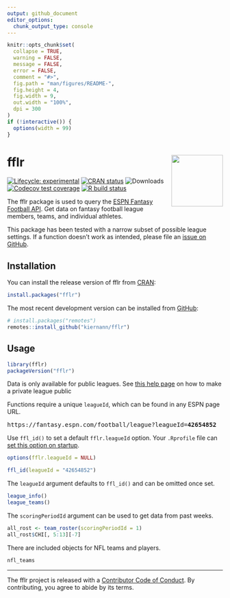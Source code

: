 ```yaml
---
output: github_document
editor_options: 
  chunk_output_type: console
---
```


<!-- README.md is generated from README.Rmd. Please edit that file -->

```r
knitr::opts_chunk$set(
  collapse = TRUE,
  warning = FALSE,
  message = FALSE,
  error = FALSE,
  comment = "#>",
  fig.path = "man/figures/README-",
  fig.height = 4,
  fig.width = 9,
  out.width = "100%",
  dpi = 300
)
if (!interactive()) {
  options(width = 99)
}
```

# fflr <img src="man/figures/logo.png" align="right" width="120" />

<!-- badges: start -->
[![Lifecycle: experimental][life_badge]][life_link]
[![CRAN status][cran_badge]][cran_link]
![Downloads][dl_badge]
[![Codecov test coverage][cov_badge]][cov_link]
[![R build status][ga_badge]][ga_link]
<!-- badges: end -->

The fflr package is used to query the [ESPN Fantasy Football API][api]. Get data
on fantasy football league members, teams, and individual athletes.

This package has been tested with a narrow subset of possible league settings.
If a function doesn't work as intended, please file an [issue on GitHub][iss].

## Installation

You can install the release version of fflr from [CRAN][cran]:

```r
install.packages("fflr")
```

The most recent development version can be installed from [GitHub][gh]:

```r
# install.packages("remotes")
remotes::install_github("kiernann/fflr")
```

## Usage

```r
library(fflr)
packageVersion("fflr")
```

Data is only available for public leagues. See [this help page][help] on how to
make a private league public

Functions require a unique `leagueId`, which can be found in any ESPN page URL.

<pre>https://fantasy.espn.com/football/league?leagueId=<b>42654852</b></pre>

Use `ffl_id()` to set a default `fflr.leagueId` option. Your `.Rprofile` file 
can [set this option on startup][rprof].

```r
options(fflr.leagueId = NULL)
```

```r
ffl_id(leagueId = "42654852")
```

The `leagueId` argument defaults to `ffl_id()` and can be omitted once set.

```r
league_info()
league_teams()
```

The `scoringPeriodId` argument can be used to get data from past weeks.

```r
all_rost <- team_roster(scoringPeriodId = 1)
all_rost$CHI[, 5:13][-7]
```

There are included objects for NFL teams and players.

```r
nfl_teams
```

***

The fflr project is released with a [Contributor Code of Conduct][coc]. By
contributing, you agree to abide by its terms.

<!-- refs: start -->
[life_badge]: https://img.shields.io/badge/lifecycle-maturing-blue.svg
[life_link]: https://lifecycle.r-lib.org/articles/stages.html
[cran_badge]: https://www.r-pkg.org/badges/version/fflr
[cran_link]: https://CRAN.R-project.org/package=fflr
[ga_badge]: https://github.com/kiernann/fflr/workflows/R-CMD-check/badge.svg
[ga_link]: https://github.com/kiernann/fflr/actions
[cov_badge]: https://codecov.io/gh/kiernann/fflr/branch/master/graph/badge.svg
[cov_link]: https://app.codecov.io/gh/kiernann/fflr?branch=master
[dl_badge]: https://cranlogs.r-pkg.org/badges/grand-total/fflr
[api]: https://fantasy.espn.com/apis/v3/games/ffl/
[iss]: https://github.com/kiernann/fflr/issues
[cran]: https://cran.r-project.org/package=fflr
[gh]: https://github.com/kiernann/fflr
[coc]: https://kiernann.com/fflr/CODE_OF_CONDUCT.html
[help]: https://support.espn.com/hc/en-us/articles/360000064451-Making-a-Private-League-Viewable-to-the-Public
[rprof]: https://support.rstudio.com/hc/en-us/articles/360047157094-Managing-R-with-Rprofile-Renviron-Rprofile-site-Renviron-site-rsession-conf-and-repos-conf
<!-- refs: end -->
